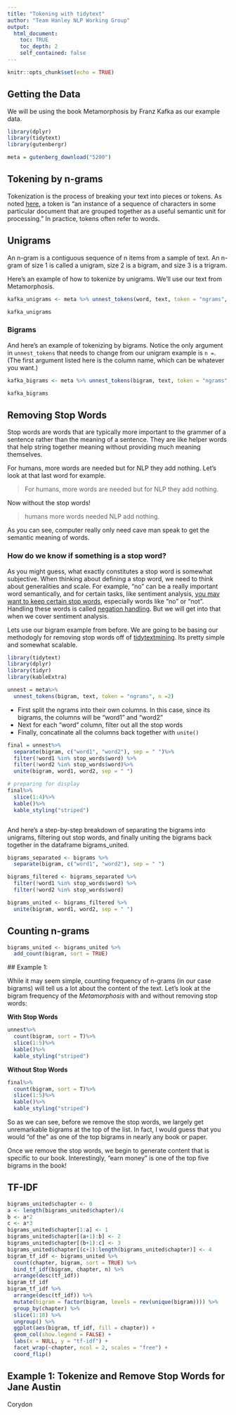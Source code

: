 ```yaml
---
title: "Tokening with tidytext"
author: "Team Hanley NLP Working Group"
output:
  html_document:
    toc: TRUE
    toc_depth: 2
    self_contained: false
---
```


```r
knitr::opts_chunk$set(echo = TRUE)
```

## Getting the Data

We will be using the book Metamorphosis by Franz Kafka as our example data. 

```r

library(dplyr)
library(tidytext)
library(gutenbergr)

meta = gutenberg_download("5200")

```
## Tokening by n-grams

Tokenization is the process of breaking your text into pieces or tokens. As noted [here](https://nlp.stanford.edu/IR-book/html/htmledition/tokenization-1.html), a token is "an instance of a sequence of characters in some particular document that are grouped together as a useful semantic unit for processing." In practice, tokens often refer to words. 

## Unigrams

An n-gram is a contiguous sequence of n items from a sample of text. An n-gram of size 1 is called a unigram, size 2 is a bigram, and size 3 is a trigram. 

Here's an example of how to tokenize by unigrams. We'll use our text from Metamorphosis.

```r


kafka_unigrams <- meta %>% unnest_tokens(word, text, token = "ngrams", n = 1)

kafka_unigrams

```

### Bigrams

And here's an example of tokenizing by bigrams. Notice the only argument in `unnest_tokens` that needs to change from our unigram example is `n =`. (The first argument listed here is the column name, which can be whatever you want.)

```r

kafka_bigrams <- meta %>% unnest_tokens(bigram, text, token = "ngrams", n = 2)

kafka_bigrams

```


## Removing Stop Words
Stop words are words that are typically more important to the grammer of a sentence rather than the meaning of a sentence. They are like helper words that help string together meaning without providing much meaning themselves. 

For humans, more words are needed but for NLP they add nothing. Let's look at that last word for example.

>For humans, more words are needed but for NLP they add nothing.

Now without the stop words!

>humans more words needed NLP add nothing.

As you can see, computer really only need cave man speak to get the semantic meaning of words.

### How do we know if something is a stop word?
As you might guess, what exactly constitutes a stop word is somewhat subjective. When thinking about defining a stop word, we need to think about generalities and scale. For example, "no" can be a really important word semantically, and for certain tasks, like sentiment analysis, [you may want to keep certain stop words](https://medium.com/@limavallantin/why-is-removing-stop-words-not-always-a-good-idea-c8d35bd77214), especially words like "no" or "not". Handling these words is called [negation handling](https://towardsdatascience.com/sentiment-analysis-in-r-good-vs-not-good-handling-negations-2404ec9ff2ae). But we will get into that when we cover sentiment analysis.   

Lets use our bigram example from before. We are going to be basing our methodogly for removing stop words off of [tidytextmining](https://www.tidytextmining.com/ngrams.html#counting-and-filtering-n-grams). Its pretty simple and somewhat scalable.

```r
library(tidytext)
library(dplyr)
library(tidyr)
library(kableExtra)

unnest = meta%>%
  unnest_tokens(bigram, text, token = "ngrams", n =2)
```


- First split the ngrams into their own columns. In this case, since its bigrams, the columns will be "word1" and "word2"
- Next for each "word" column, filter out all the stop words
- Finally, concatinate all the columns back together with `unite()`

```r

final = unnest%>%
  separate(bigram, c("word1", "word2"), sep = " ")%>%
  filter(!word1 %in% stop_words$word) %>%
  filter(!word2 %in% stop_words$word)%>%
  unite(bigram, word1, word2, sep = " ")

# preparing for display
final%>%
  slice(1:4)%>%
  kable()%>%
  kable_styling("striped")



```

And here's a step-by-step breakdown of separating the bigrams into unigrams, filtering out stop words, and finally uniting the bigrams back together in the dataframe bigrams_united.

```r
bigrams_separated <- bigrams %>%
  separate(bigram, c("word1", "word2"), sep = " ")

bigrams_filtered <- bigrams_separated %>%
  filter(!word1 %in% stop_words$word) %>%
  filter(!word2 %in% stop_words$word)

bigrams_united <- bigrams_filtered %>%
  unite(bigram, word1, word2, sep = " ") 
```

## Counting n-grams

```r
bigrams_united <- bigrams_united %>%
  add_count(bigram, sort = TRUE)
```

 ## Example 1:

While it may seem simple, counting frequency of n-grams (in our case bigrams) will tell us a lot about the content of the text. Let's look at the bigram frequency of the *Metamorphosis* with and without removing stop words:

**With Stop Words**
```r
unnest%>%
  count(bigram, sort = T)%>%
  slice(1:5)%>%
  kable()%>%
  kable_styling("striped")
```

**Without Stop Words**
```r
final%>%
  count(bigram, sort = T)%>%
  slice(1:5)%>%
  kable()%>%
  kable_styling("striped")
```


So as we can see, before we remove the stop words, we largely get unremarkable bigrams at the top of the list. In fact, I would guess that you would "of the" as one of the top bigrams in nearly any book or paper. 


Once we remove the stop words, we begin to generate content that is specific to our book. Interestingly, "earn money" is one of the top five bigrams in the book!



## TF-IDF

```r
bigrams_united$chapter <- 0
a <- length(bigrams_united$chapter)/4
b <- a*2
c <- a*3
bigrams_united$chapter[1:a] <- 1
bigrams_united$chapter[(a+1):b] <- 2
bigrams_united$chapter[(b+1):c] <- 3
bigrams_united$chapter[(c+1):length(bigrams_united$chapter)] <- 4
bigram_tf_idf <- bigrams_united %>%
  count(chapter, bigram, sort = TRUE) %>%
  bind_tf_idf(bigram, chapter, n) %>%
  arrange(desc(tf_idf))
bigram_tf_idf
bigram_tf_idf %>%
  arrange(desc(tf_idf)) %>%
  mutate(bigram = factor(bigram, levels = rev(unique(bigram)))) %>% 
  group_by(chapter) %>% 
  slice(1:10) %>% 
  ungroup() %>%
  ggplot(aes(bigram, tf_idf, fill = chapter)) +
  geom_col(show.legend = FALSE) +
  labs(x = NULL, y = "tf-idf") +
  facet_wrap(~chapter, ncol = 2, scales = "free") +
  coord_flip()

```

## Example 1: Tokenize and Remove Stop Words for Jane Austin
Corydon

